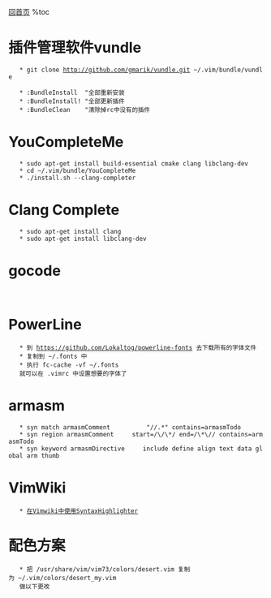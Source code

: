 [[../../index|回首页]]
%toc

= 插件管理软件vundle =

    * git clone http://github.com/gmarik/vundle.git ~/.vim/bundle/vundle

    * :BundleInstall  "全部重新安装
    * :BundleInstall! "全部更新插件
    * :BundleClean    "清除掉rc中没有的插件


= YouCompleteMe =

    * sudo apt-get install build-essential cmake clang libclang-dev
    * cd ~/.vim/bundle/YouCompleteMe
    * ./install.sh --clang-completer


= Clang Complete =
    * sudo apt-get install clang
    * sudo apt-get install libclang-dev


= gocode =

    {{{class="brush:bash"
    go get -u github.com/nsf/gocode
    cd $GOPATH/src/github.com/nsf/gocode/vim
    ./update.sh
    gocode set propose-builtins true
  }}}

= PowerLine =

    * 到 https://github.com/Lokaltog/powerline-fonts 去下载所有的字体文件
    * 复制到 ~/.fonts 中
    * 执行 fc-cache -vf ~/.fonts
    就可以在 .vimrc 中设置想要的字体了


= armasm =

    * syn match armasmComment          "//.*" contains=armasmTodo
    * syn region armasmComment     start=/\/\*/ end=/\*\// contains=armasmTodo
    * syn keyword armasmDirective     include define align text data global arm thumb


= VimWiki =

    * [[SyntaxHighlighter|在Vimwiki中使用SyntaxHighlighter]]


= 配色方案 =

    * 把 /usr/share/vim/vim73/colors/desert.vim 复制为 ~/.vim/colors/desert_my.vim
    做以下更改

    {{{c
    let colors_name = "desert_my"
    hi Normal guifg=#c0c0c0 guibg=#294d4a ctermfg=gray ctermbg=black                     " 绿底灰字
    hi Normal     guifg=White guibg=grey20                                               " 灰底白字
    ......
    "Omni menu colors
    hi Pmenu guibg=#444444
    hi PmenuSel ctermfg=7 ctermbg=4 guibg=#555555 guifg=#ffffff                          " 灰底灰字,选中白字

    highlight Pmenu guifg=white guibg=#445599 gui=NONE ctermfg=231 ctermbg=61 cterm=NONE
    highlight PmenuSel guifg=#445599 guibg=gray ctermfg=61 ctermbg=250                   " 蓝底白字,选中灰底

    " Matched brackets
    hi MatchParen ctermfg=7 ctermbg=4

    “ For mark plugin
    hi MarkWord1  ctermbg=Cyan     ctermfg=Black  guibg=#8CCBEA    guifg=Black
    hi MarkWord2  ctermbg=Green    ctermfg=Black  guibg=#A4E57E    guifg=Black
    hi MarkWord3  ctermbg=Yellow   ctermfg=Black  guibg=#FFDB72    guifg=Black
    hi MarkWord4  ctermbg=Red      ctermfg=Black  guibg=#FF7272    guifg=Black
    hi MarkWord5  ctermbg=Magenta  ctermfg=Black  guibg=#FFB3FF    guifg=Black
    hi MarkWord6  ctermbg=Blue     ctermfg=Black  guibg=#9999FF    guifg=Black
  }}}

